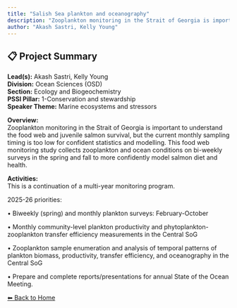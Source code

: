 ---
title: "Salish Sea plankton and oceanography"
description: "Zooplankton monitoring in the Strait of Georgia is important to understand the food web and juvenile salmon survival, but the current monthly sampling timing is too low for confident statistics and modelling. This food web monitoring study collects zooplankton and ocean conditions on bi-weekly surveys in the spring and fall to more confidently model salmon diet and health."
author: "Akash Sastri, Kelly Young"
---

## 📋 Project Summary

**Lead(s):** Akash Sastri, Kelly Young  
**Division:** Ocean Sciences (OSD)  
**Section:** Ecology and Biogeochemistry  
**PSSI Pillar:** 1-Conservation and stewardship  
**Speaker Theme:** Marine ecosystems and stressors  

**Overview:**  
Zooplankton monitoring in the Strait of Georgia is important to understand the food web and juvenile salmon survival, but the current monthly sampling timing is too low for confident statistics and modelling. This food web monitoring study collects zooplankton and ocean conditions on bi-weekly surveys in the spring and fall to more confidently model salmon diet and health.   

**Activities:**  
This is a continuation of a multi-year monitoring program.
2025-26 priorities:
•	Biweekly (spring) and monthly plankton surveys: February-October
•	Monthly community-level plankton productivity and phytoplankton-zooplankton transfer efficiency measurements in the Central SoG
•	Zooplankton sample enumeration and analysis of temporal patterns of plankton biomass, productivity, transfer efficiency, and oceanography in the Central SoG 
•	Prepare and complete reports/presentations for annual State of the Ocean Meeting.

[⬅ Back to Home](../index.qmd)

